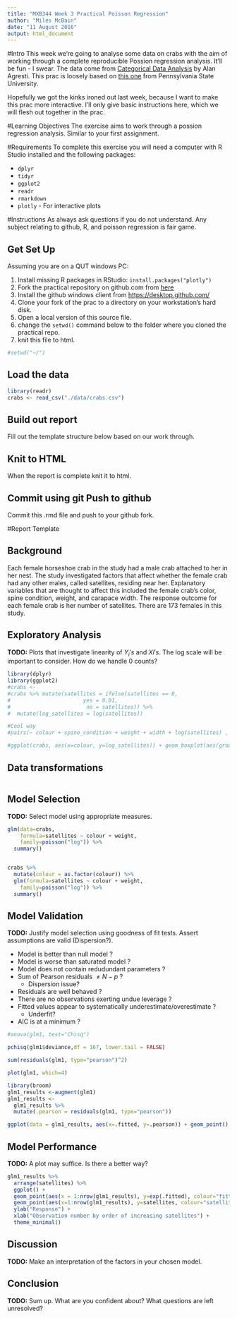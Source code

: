 ```yaml
---
title: "MXB344 Week 3 Practical Poisson Regression"
author: "Miles McBain"
date: "11 August 2016"
output: html_document
---
```


#Intro
This week we're going to analyse some data on crabs with the aim of working through a complete reproducible Possion regression analysis. It'll be fun - I swear. The data come from [Categorical Data Analysis](http://www.stat.ufl.edu/~aa/cda/data.html) by Alan Agresti. This prac is loosely based on [this one](https://onlinecourses.science.psu.edu/stat504/node/169) from Pennsylvania State University.

Hopefully we got the kinks ironed out last week, because I want to make this prac more interactive. I'll only give basic instructions here, which we will flesh out together in the prac.

#Learning Objectives
The exercise aims to work through a possion regression analysis. Similar to your first assignment.

#Requirements
To complete this exercise you will need a computer with R Studio installed and the following packages:

* `dplyr`
* `tidyr`
* `ggplot2`
* `readr`
* `rmarkdown`
* `plotly` - For interactive plots


#Instructions
As always ask questions if you do not understand. Any subject relating to github, R, and poisson regression is fair game.

## Get Set Up
Assuming you are on a QUT windows PC:

1. Install missing R packages in RStudio: `install.packages("plotly")`
2. Fork the practical repository on github.com from [here](https://github.com/MilesMcBain/MXB344_wk3_prac)
3. Install the github windows client from [https://desktop.github.com/](https://desktop.github.com/)
4. Clone your fork of the prac to a directory on your workstation's hard disk.
5. Open a local version of this source file.
6. change the `setwd()` command below to the folder where you cloned the practical repo.
7. knit this file to html.

```r
#setwd("~/")
```


## Load the data
```r
library(readr)
crabs <- read_csv("./data/crabs.csv")
```

## Build out report
Fill out the template structure below based on our work through.

## Knit to HTML
When the report is complete knit it to html.

## Commit using git Push to github
Commit this .rmd file and push to your github fork.

#Report Template

## Background
Each female horseshoe crab in the study had a male crab attached to her in her nest. The study investigated factors that affect whether the female crab had any other males, called satellites, residing near her. Explanatory variables that are thought to affect this included the female crab’s color, spine condition, weight, and carapace width. The response outcome for each female crab is her number of satellites. There are 173 females in this study. 

## Exploratory Analysis
**TODO:** Plots that investigate linearity of $Y_{i}'s$ and $X{i}'s$. The log scale will be important to consider. How do we handle 0 counts?   

```r
library(dplyr)
library(ggplot2)
#crabs <- 
#crabs %>% mutate(satellites = ifelse(satellites == 0,
#                       yes = 0.01,
#                        no = satellites)) %>%
#  mutate(log_satellites = log(satellites))

#Cool way
#pairs(~ colour + spine_condition + weight + width + log(satellites) , data= crabs)

#ggplot(crabs, aes(x=colour, y=log_satellites)) + geom_boxplot(aes(group=colour))
```


## Data transformations
```r

```


## Model Selection
**TODO:** Select model using appropriate measures.
```r
glm(data=crabs,
    formula=satellites ~ colour + weight,
    family=poisson("log")) %>%
  summary()


crabs %>% 
  mutate(colour = as.factor(colour)) %>%
  glm(formula=satellites ~ colour + weight,
    family=poisson("log")) %>%
  summary()

```


## Model Validation
**TODO:** Justify model selection using goodness of fit tests. Assert assumptions are valid (Dispersion?).

* Model is better than null model ?
* Model is worse than saturated model ?
* Model does not contain redudundant parameters ?
* Sum of Pearson residuals $\ne N-p$ ?
    + Dispersion issue?
* Residuals are well behaved ?
* There are no observations exerting undue leverage ?
* Fitted values appear to systematically underestimate/overestimate ? 
    + Underfit?
* AIC is at a minimum ?

```r
#anova(glm1, test="Chisq")
```
```r
pchisq(glm1$deviance,df = 167, lower.tail = FALSE)
```
```r
sum(residuals(glm1, type="pearson")^2)
```
```r
plot(glm1, which=4)
```


```r
library(broom)
glm1_results <-augment(glm1)
glm1_results <-
  glm1_results %>% 
  mutate(.pearson = residuals(glm1, type="pearson"))

ggplot(data = glm1_results, aes(x=.fitted, y=.pearson)) + geom_point()

```


## Model Performance
**TODO:** A plot may suffice. Is there a better way?

```r
glm1_results %>% 
  arrange(satellites) %>% 
  ggplot() +
  geom_point(aes(x = 1:nrow(glm1_results), y=exp(.fitted), colour="fitted")) + 
  geom_point(aes(x=1:nrow(glm1_results), y=satellites, colour="satellites")) +
  ylab("Response") +
  xlab("Observation number by order of increasing satellites") +
  theme_minimal()
```


## Discussion
**TODO:** Make an interpretation of the factors in your chosen model.

## Conclusion
**TODO:** Sum up. What are you confident about? What questions are left unresolved?